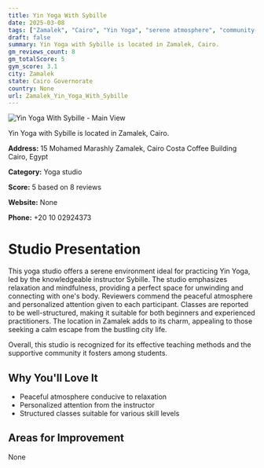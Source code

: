 ```yaml
---
title: Yin Yoga With Sybille
date: 2025-03-08
tags: ["Zamalek", "Cairo", "Yin Yoga", "serene atmosphere", "community-oriented", "Zamalek"]  
draft: false
summary: Yin Yoga with Sybille is located in Zamalek, Cairo.
gm_reviews_count: 8
gm_totalScore: 5
gym_score: 3.1
city: Zamalek
state: Cairo Governorate
country: None
url: Zamalek_Yin_Yoga_With_Sybille
---
```


<div className="aspect-[16/9] relative my-8">
  <img 
    src="https://lh5.googleusercontent.com/p/AF1QipMIiB_T0kea-eFLbm_s9csU0nEpRjCrObbBu5u7=w1920-h1080-k-no"
    alt="Yin Yoga With Sybille - Main View"
    className="object-cover absolute inset-0 w-full h-full rounded-lg"
  />
</div>

Yin Yoga with Sybille is located in Zamalek, Cairo.

**Address:** 15 Mohamed Marashly Zamalek, Cairo Costa Coffee Building Cairo, Egypt

**Category:** Yoga studio

**Score:** 5 based on 8 reviews

**Website:** None

**Phone:** +20 10 02924373

# Studio Presentation

This yoga studio offers a serene environment ideal for practicing Yin Yoga, led by the knowledgeable instructor Sybille. The studio emphasizes relaxation and mindfulness, providing a perfect space for unwinding and connecting with one's body. Reviewers commend the peaceful atmosphere and personalized attention given to each participant. Classes are reported to be well-structured, making it suitable for both beginners and experienced practitioners. The location in Zamalek adds to its charm, appealing to those seeking a calm escape from the bustling city life.

Overall, this studio is recognized for its effective teaching methods and the supportive community it fosters among students.

## Why You'll Love It

- Peaceful atmosphere conducive to relaxation
- Personalized attention from the instructor
- Structured classes suitable for various skill levels

## Areas for Improvement

None

<div className="grid grid-cols-1 xl:grid-cols-2 gap-4 my-8">

</div>
